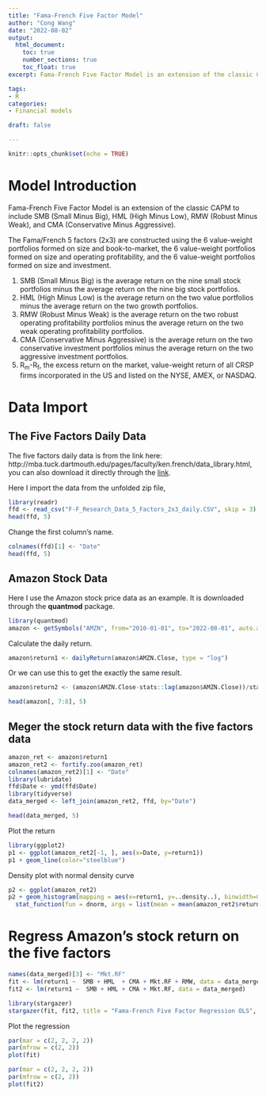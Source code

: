```yaml
---
title: "Fama-French Five Factor Model"
author: "Cong Wang"
date: "2022-08-02"
output:
  html_document:
    toc: true
    number_sections: true
    toc_float: true
excerpt: Fama-French Five Factor Model is an extension of the classic CAPM to include SMB (Small Minus Big), 	HML (High Minus Low), RMW (Robust Minus Weak), and CMA (Conservative Minus Aggressive).

tags: 
- R
categories:
- Financial models

draft: false

---
```


```r
knitr::opts_chunk$set(echo = TRUE)
```

# Model Introduction

Fama-French Five Factor Model is an extension of the classic CAPM to include SMB (Small Minus Big), 	HML (High Minus Low), RMW (Robust Minus Weak), and CMA (Conservative Minus Aggressive).

The Fama/French 5 factors (2x3) are constructed using the 6 value-weight portfolios formed on size and book-to-market, the 6 value-weight portfolios formed on size and operating profitability, and the 6 value-weight portfolios formed on size and investment. 
	
1. SMB (Small Minus Big) is the average return on the nine small stock portfolios minus the average return on the nine big stock portfolios.
2. HML (High Minus Low) is the average return on the two value portfolios minus the average return on the two growth portfolios.
3. RMW (Robust Minus Weak) is the average return on the two robust operating profitability portfolios minus the average return on the two weak operating profitability portfolios. 
4. CMA (Conservative Minus Aggressive) is the average return on the two conservative investment portfolios minus the average return on the two aggressive investment portfolios.
5. R~m~-R~f~, the excess return on the market, value-weight return of all CRSP firms incorporated in the US and listed on the NYSE, AMEX, or NASDAQ.

# Data Import

## The Five Factors Daily Data
The five factors daily data is from the link here: http://mba.tuck.dartmouth.edu/pages/faculty/ken.french/data_library.html, you can also download it directly through the [link](http://mba.tuck.dartmouth.edu/pages/faculty/ken.french/ftp/F-F_Research_Data_5_Factors_2x3_daily_CSV.zip).

Here I import the data from the unfolded zip file,
```r
library(readr)
ffd <- read_csv("F-F_Research_Data_5_Factors_2x3_daily.CSV", skip = 3)
head(ffd, 5)
```

Change the first column's name.
```r
colnames(ffd)[1] <- "Date"
head(ffd, 5)
```

## Amazon Stock Data
Here I use the Amazon stock price data as an example. It is downloaded through the **quantmod** package.
```r
library(quantmod)
amazon <- getSymbols("AMZN", from="2010-01-01", to="2022-08-01", auto.assign = F)
```

Calculate the daily return.
```r
amazon$return1 <- dailyReturn(amazon$AMZN.Close, type = "log")

```

Or we can use this to get the exactly the same result.
```r
amazon$return2 <- (amazon$AMZN.Close-stats::lag(amazon$AMZN.Close))/stats::lag(amazon$AMZN.Close)
```

```r
head(amazon[, 7:8], 5)
```

## Meger the stock return data with the five factors data
```r
amazon_ret <- amazon$return1
amazon_ret2 <- fortify.zoo(amazon_ret)
colnames(amazon_ret2)[1] <- "Date"
library(lubridate)
ffd$Date <- ymd(ffd$Date)
library(tidyverse)
data_merged <- left_join(amazon_ret2, ffd, by="Date")
```

```r
head(data_merged, 5)
```
Plot the return 
```r
library(ggplot2)
p1 <- ggplot(amazon_ret2[-1, ], aes(x=Date, y=return1))
p1 + geom_line(color="steelblue")
```

Density plot with normal density curve
```r
p2 <- ggplot(amazon_ret2)
p2 + geom_histogram(mapping = aes(x=return1, y=..density..), binwidth=0.005, color="steelblue", fill="grey", size=1) +
  stat_function(fun = dnorm, args = list(mean = mean(amazon_ret2$return1, na.rm = T), sd = sd(amazon_ret2$return1, na.rm = T)), size=1)
```

# Regress Amazon's stock return on the five factors
```r
names(data_merged)[3] <- "Mkt.RF"
fit <- lm(return1 ~  SMB + HML  + CMA + Mkt.RF + RMW, data = data_merged)
fit2 <- lm(return1 ~  SMB + HML + CMA + Mkt.RF, data = data_merged)

```

```r
library(stargazer)
stargazer(fit, fit2, title = "Fama-French Five Factor Regression OLS", type="text")

```

Plot the regression 
```r
par(mar = c(2, 2, 2, 2))
par(mfrow = c(2, 2))
plot(fit)
```

```r
par(mar = c(2, 2, 2, 2))
par(mfrow = c(2, 2))
plot(fit2)
```













